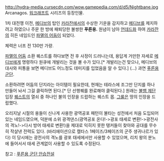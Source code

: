 http://hydra-media.cursecdn.com/wow.gamepedia.com/d/d5/Nightbane.jpg
Arcanagos. [[워크래프트]] 시리즈의 등장인물.

1차 대전쟁 이전, [[메디브]]의 탑인 [[카라잔]]에서의 수상한 기운을 감지하고 [[메디브]]를 제지하려고 하였으나 주문 한 방에 패퇴당한 불쌍한 '''푸른용.''' 원념이 남아 [[언데드]]화 하여 [[카라잔]]의 히든 네임드인 [[파멸의 어둠]]이 되었다.

체력은 너프 전 130만 가량.

[[파멸의 어둠]] 소환 퀘스트를 하다보면 전 후 사정이 드러나는데, 용답게 거만한 자세로 [[메디브]]에게 명령하다 원큐에 개발리는 것을 볼 수가 있다.[* 개발리는건 맞으나, 메디브의 대사와 피통을 보면 메디브도 어느정도 데미지를 입었음을 알 수 있다.] (…) 과연 [[푸른용군단]].

소환하려면 어둠의 단지라는 아이템이 필요한데, 현재는 테라스에 조그만 단지를 하나 만들어 놔서 그걸 클릭하면 된다.[* 단 선행퀘를 완료해야 클릭된다.] 원래는 [[불뱀 제단]] 입장 [[퀘스트]]의 열쇠 중 하나인 불의 인장을 드랍하는 퀘스트 몹. [[그룰]]은 땅의 인장을 드랍했다.

오리지날 시절의 용들이 신나게 사용한 광역공포 패턴이 불타는 성전에서 처음 도입되어 있는 네임드였으며, 덕분에 소위 광격댄스(광역공포 온다!->광포 태세로 변환!->광전사의 격노!->다시 방어 태세로 변환!)을 제대로 익히지 못한 탱커들이 찾아와 공대를 무수히 작살낸 전력도 있다. (바리에이션으로 캘타스 1페이즈/3페이즈의 군주 생귀나르가 있다) 이 당시에는 광전사의 격노를 광포 태세에서만 사용할 수 있었으며, 리치 왕의 분노에 들어서서 태세 관계없이 사용할 수 있도록 수정된다.

참고 : [[푸른용 군단 안습전설]]
